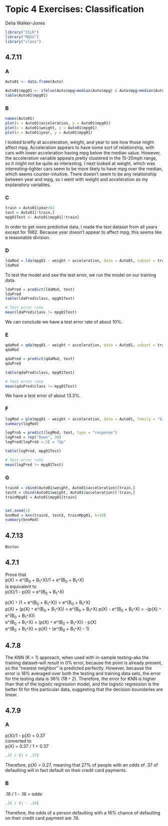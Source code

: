 # Topic 4 Exercises: Classification

Delia Walker-Jones

```r
library("ISLR")
library("MASS")
library("class")
```


## 4.7.11

### A
```r
Auto01 <- data.frame(Auto)

Auto01$mpg01 <- ifelse(Auto$mpg>median(Auto$mpg) & Auto$mpg>median(Auto$mpg), 1, 0)
table(Auto01$mpg01)
```
### B
```r
names(Auto01)
plot(x = Auto01$acceleration, y = Auto01$mpg01)
plot(x = Auto01$weight, y = Auto01$mpg01)
plot(x = Auto01$year, y = Auto01$mpg01)
```
I looked briefly at acceleration, weight, and year to see how those might affect mpg. Acceleration appears to have some sort of relationship, with cars with lower acceleration having mpg below the median value. However, the acceleration variable appears pretty clustered in the 15-20mph range, so it might not be quite as interesting. I next looked at weight, which was interesting--lighter cars seem to be more likely to have mpg over the median, which seems counter-intuitive. There doesn't seem to be any relationship between year and mpg, so I went with weight and acceleration as my explanatory variables.

### C
```r
train = Auto01$year<82
test = Auto01[!train,]
mpg01Test <- Auto01$mpg01[!train]
```
In order to get more predictive data, I made the test dataset from all years except for 1982. Because year doesn't appear to affect mpg, this seems like a reasonable division. 

### D
```r
ldaMod = lda(mpg01 ~ weight + acceleration, data = Auto01, subset = train)
ldaMod
```
To test the model and see the test error, we run the model on our training data.
```r
ldaPred = predict(ldaMod, test)
ldaPred
table(ldaPred$class, mpg01Test)

# Test error rate
mean(ldaPred$class != mpg01Test)
```
We can conclude we have a test error rate of about 10%.

### E
```r
qdaMod = qda(mpg01 ~ weight + acceleration, data = Auto01, subset = train)
qdaMod

qdaPred = predict(qdaMod, test)
qdaPred

table(qdaPred$class, mpg01Test)

# Test error rate
mean(qdaPred$class != mpg01Test)
```
We have a test error of about 13.3%.

### F
```r
logMod = glm(mpg01 ~ weight + acceleration, data = Auto01, family = "binomial", subset = train)
summary(logMod)

logProb = predict(logMod, test, type = "response")
logPred = rep("Down", 30)
logPred[logProb >.5] = "Up"

table(logPred, mpg01Test)

# Test error rate
mean(logPred != mpg01Test)
```
### G
```r
trainX = cbind(Auto01$weight, Auto01$acceleration)[train,]
testX = cbind(Auto01$weight, Auto01$acceleration)[!train,]
trainMpg01 = Auto01$mpg01[train]


set.seed(1)
knnMod = knn(trainX, testX, trainMpg01, k=10)
summary(knnMod)
```
## 4.7.13
```r
Boston
```


## 4.7.1
Prove that  
p(X) = e^(B~0~ + B~1~`*`X)/1 + e^(B~0~ + B~1~`*`X)  
is equivalent to  
p(X)/1 - p(X) = e^(B~0~ + B~1~`*`X)

p(X) `*` (1 + e^(B~0~ + B~1~`*`X)) = e^(B~0~ + B~1~`*`X)  
p(X) + (p(X) `*` e^(B~0~ + B~1~`*`X)) = e^(B~0~ + B~1~`*`X)
p(X) - e^(B~0~ + B~1~`*`X) = -(p(X) `*` e^(B~0~ + B~1~`*`X))  
e^(B~0~ + B~1~`*`X) = (p(X) `*` e^(B~0~ + B~1~`*`X)) - p(X)  
e^(B~0~ + B~1~`*`X) = p(X) `*` (e^(B~0~ + B~1~`*`X) - 1)  


## 4.7.8
The KNN (K = 1) approach, when used with in-sample testing--aka the training dataset--will result in 0% error, because the point is already present, so the "nearest neighbor" is predicted perfectly. However, because the error is 18% averaged over both the testing and training data sets, the error for the testing data is 36% (18 `*` 2). Therefore, the error for KNN is higher than that of the logistic regression model, and the logistic regression is the better fit for this particular data, suggesting that the decision boundaries are linear.

## 4.7.9

### A
p(X)/1 - p(X) = 0.37  
converted to  
p(X) = 0.37 / 1 + 0.37
```r
.37 / (1 + .37)
```
Therefore, p(X) = 0.27, meaning that 27% of people with an odds of .37 of defaulting will in fact default on their credit card payments.

### B
.16 / 1 - .16 = odds
```r
.16 / (1 - .16)
```

Therefore, the odds of a person defaulting with a 16% chance of defaulting on their credit card payment are .19.
